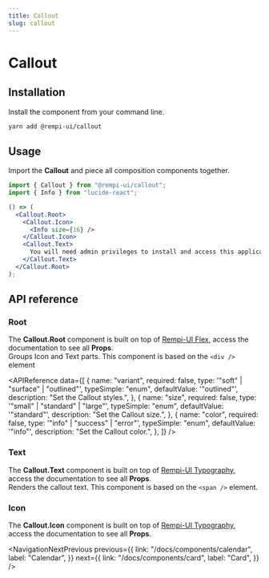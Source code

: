 ```yaml
---
title: Callout
slug: callout
---
```


# Callout

<Description text="A short message to attract user's attention." />

<SelectVersion />

<PreviewComponent name="callout" />

## Installation

Install the component from your command line.

```bash
yarn add @rempi-ui/callout
```

## Usage

Import the <strong>Callout</strong> and piece all composition components together.

```jsx
import { Callout } from "@rempi-ui/callout";
import { Info } from "lucide-react";

() => (
  <Callout.Root>
    <Callout.Icon>
      <Info size={16} />
    </Callout.Icon>
    <Callout.Text>
      You will need admin privileges to install and access this application.
    </Callout.Text>
  </Callout.Root>
);
```

## API reference

### Root

The <strong>Callout.Root</strong> component is built on top of [Rempi-UI Flex](/docs/components/flex), access the documentation to see all <strong>Props</strong>. <br/>
Groups Icon and Text parts. This component is based on the `<div />` element

<MoreInfo componentName="Rempi-UI Flex" componentLink="/docs/components/flex" />

<APIReference
  data={[
    {
      name: "variant",
      required: false,
      type: '"soft" | "surface" | "outlined"',
      typeSimple: "enum",
      defaultValue: '"outlined"',
      description: "Set the Callout styles.",
    },
    {
      name: "size",
      required: false,
      type: '"small" | "standard" | "large"',
      typeSimple: "enum",
      defaultValue: '"standard"',
      description: "Set the Callout size.",
    },
    {
      name: "color",
      required: false,
      type: '"info" | "success" | "error"',
      typeSimple: "enum",
      defaultValue: '"info"',
      description: "Set the Callout color.",
    },
  ]}
/>

### Text

The <strong>Callout.Text</strong> component is built on top of [Rempi-UI Typography](/docs/components/typography), access the documentation to see all <strong>Props</strong>. <br/>
Renders the callout text. This component is based on the `<span />` element.

### Icon

The <strong>Callout.Icon</strong> component is built on top of [Rempi-UI Typography](/docs/components/typography), access the documentation to see all <strong>Props</strong>. <br/>

<NavigationNextPrevious
  previous={{
    link: "/docs/components/calendar",
    label: "Calendar",
  }}
  next={{
    link: "/docs/components/card",
    label: "Card",
  }}
/>

<EditThisPage url="components/en-US/callout/1.0.1.mdx" />
